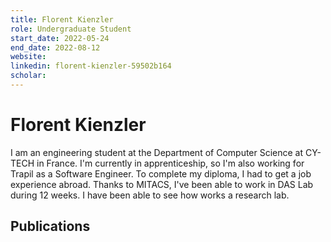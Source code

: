 ---
title: Florent Kienzler
role: Undergraduate Student
start_date: 2022-05-24
end_date: 2022-08-12
website:
linkedin: florent-kienzler-59502b164
scholar:
---

# Florent Kienzler

I am an engineering student at the Department of Computer Science at CY-TECH in France.
I'm currently in apprenticeship, so I'm also working for Trapil as a Software Engineer.
To complete my diploma, I had to get a job experience abroad. Thanks to MITACS, I've been able to work in DAS Lab during 12 weeks. I have been able to see how works a research lab.

## Publications


<AuthorPublications firstname="Florent" lastname="Kienzler" />

